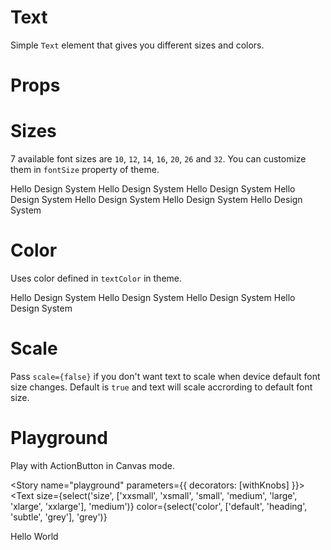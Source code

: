 
<Meta title="Design System|Text" component={Text} />

# Text
Simple `Text` element that gives you different sizes and colors.

# Props

<Props of={Text} />

# Sizes
7 available font sizes are `10`, `12`, `14`, `16`, `20`, `26` and `32`. You can customize them in `fontSize` property of theme.

<Preview>
  <Story name="sizes">
    <Stack>
      <Text size="xxlarge">
        Hello Design System
      </Text>
      <Text size="xlarge">
        Hello Design System
      </Text>
      <Text size="large">
        Hello Design System
      </Text>
      <Text size="medium">
        Hello Design System
      </Text>
      <Text size="small">
        Hello Design System
      </Text>
      <Text size="xsmall">
        Hello Design System
      </Text>
      <Text size="xxsmall">
        Hello Design System
      </Text>
    </Stack>
  </Story>
</Preview>

# Color
Uses color defined in `textColor` in theme.

<Preview>
  <Story name="color">
     <Stack>
      <Text color="default">
        Hello Design System
      </Text>
      <Text color="heading">
        Hello Design System
      </Text>
      <Text color="subtle" >
        Hello Design System
      </Text>
      <Text color="grey">
        Hello Design System
      </Text>
    </Stack>
  </Story>
</Preview>

# Scale
Pass `scale={false}` if you don't want text to scale when device default font size changes. Default is `true` and text will scale accrording to default font size.

# Playground

Play with ActionButton in Canvas mode.

<Story name="playground" parameters={{ decorators: [withKnobs] }}>
  <Text
    size={select('size', ['xxsmall', 'xsmall', 'small', 'medium', 'large', 'xlarge', 'xxlarge'], 'medium')}
    color={select('color', ['default', 'heading', 'subtle', 'grey'], 'grey')}
  >
  Hello World
  </Text>
</Story>